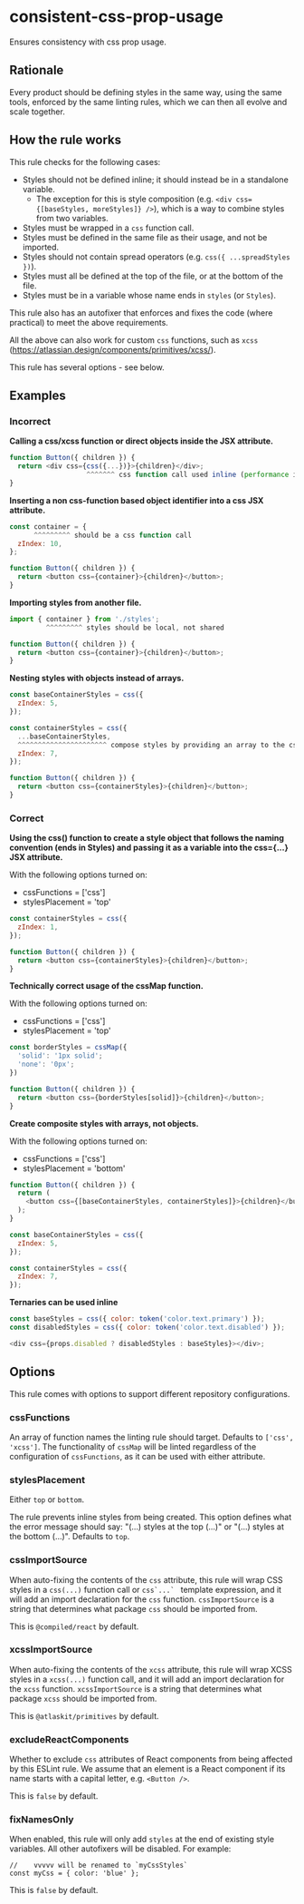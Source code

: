 # consistent-css-prop-usage

Ensures consistency with css prop usage.

## Rationale

Every product should be defining styles in the same way, using the same tools, enforced by the same linting rules, which we can then all evolve and scale together.

## How the rule works

This rule checks for the following cases:

- Styles should not be defined inline; it should instead be in a standalone variable.
  - The exception for this is style composition (e.g. `<div css={[baseStyles, moreStyles]} />`), which is a way to combine styles from two variables.
- Styles must be wrapped in a `css` function call.
- Styles must be defined in the same file as their usage, and not be imported.
- Styles should not contain spread operators (e.g. `css({ ...spreadStyles })`).
- Styles must all be defined at the top of the file, or at the bottom of the file.
- Styles must be in a variable whose name ends in `styles` (or `Styles`).

This rule also has an autofixer that enforces and fixes the code (where practical) to meet the above requirements.

All the above can also work for custom `css` functions, such as `xcss` (https://atlassian.design/components/primitives/xcss/).

This rule has several options - see below.

## Examples

### Incorrect

**Calling a css/xcss function or direct objects inside the JSX attribute.**

```js
function Button({ children }) {
  return <div css={css({...})}>{children}</div>;
                   ^^^^^^^ css function call used inline (performance issue)
}
```

**Inserting a non css-function based object identifier into a css JSX attribute.**

```js
const container = {
      ^^^^^^^^^ should be a css function call
  zIndex: 10,
};

function Button({ children }) {
  return <button css={container}>{children}</button>;
}
```

**Importing styles from another file.**

```js
import { container } from './styles';
         ^^^^^^^^^ styles should be local, not shared

function Button({ children }) {
  return <button css={container}>{children}</button>;
}
```

**Nesting styles with objects instead of arrays.**

```js
const baseContainerStyles = css({
  zIndex: 5,
});

const containerStyles = css({
  ...baseContainerStyles,
  ^^^^^^^^^^^^^^^^^^^^^^ compose styles by providing an array to the css call instead (see example below)
  zIndex: 7,
});

function Button({ children }) {
  return <button css={containerStyles}>{children}</button>;
}
```

### Correct

**Using the css() function to create a style object that follows the naming convention (ends in Styles) and passing it as a variable into the css={...} JSX attribute.**

With the following options turned on:

- cssFunctions = ['css']
- stylesPlacement = 'top'

```js
const containerStyles = css({
  zIndex: 1,
});

function Button({ children }) {
  return <button css={containerStyles}>{children}</button>;
}
```

**Technically correct usage of the cssMap function.**

With the following options turned on:

- cssFunctions = ['css']
- stylesPlacement = 'top'

```js
const borderStyles = cssMap({
  'solid': '1px solid';
  'none': '0px';
})

function Button({ children }) {
  return <button css={borderStyles[solid]}>{children}</button>;
}
```

**Create composite styles with arrays, not objects.**

With the following options turned on:

- cssFunctions = ['css']
- stylesPlacement = 'bottom'

```js
function Button({ children }) {
  return (
    <button css={[baseContainerStyles, containerStyles]}>{children}</button>
  );
}

const baseContainerStyles = css({
  zIndex: 5,
});

const containerStyles = css({
  zIndex: 7,
});
```

**Ternaries can be used inline**

```js
const baseStyles = css({ color: token('color.text.primary') });
const disabledStyles = css({ color: token('color.text.disabled') });

<div css={props.disabled ? disabledStyles : baseStyles}></div>;
```

## Options

This rule comes with options to support different repository configurations.

### cssFunctions

An array of function names the linting rule should target. Defaults to `['css', 'xcss']`. The functionality of `cssMap` will be linted regardless of the configuration of `cssFunctions`, as it can be used with either attribute.

### stylesPlacement

Either `top` or `bottom`.

The rule prevents inline styles from being created. This option defines what the error message should say: "(...) styles at the top (...)" or "(...) styles at the bottom (...)".
Defaults to `top`.

### cssImportSource

When auto-fixing the contents of the `css` attribute, this rule will wrap CSS styles in a `css(...)` function call or `` css`...`  `` template expression, and it will add an import declaration for the `css` function. `cssImportSource` is a string that determines what package `css` should be imported from.

This is `@compiled/react` by default.

### xcssImportSource

When auto-fixing the contents of the `xcss` attribute, this rule will wrap XCSS styles in a `xcss(...)` function call, and it will add an import declaration for the `xcss` function. `xcssImportSource` is a string that determines what package `xcss` should be imported from.

This is `@atlaskit/primitives` by default.

### excludeReactComponents

Whether to exclude `css` attributes of React components from being affected by this ESLint rule. We assume that an element is a React component if its name starts with a capital letter, e.g. `<Button />`.

This is `false` by default.

### fixNamesOnly

When enabled, this rule will only add `styles` at the end of existing style variables. All other autofixers will be disabled. For example:

```tsx
//    vvvvv will be renamed to `myCssStyles`
const myCss = { color: 'blue' };
```

This is `false` by default.

